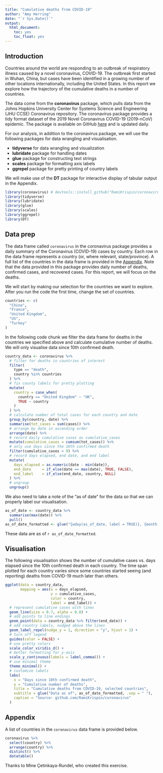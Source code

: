 ```yaml
---
title: "Cumulative deaths from COVID-19"
author: "Amy Herring"
date: "`r Sys.Date()`"
output: 
  html_document: 
    toc: yes
    toc_float: yes
---
```


## Introduction

Countries around the world are responding to an outbreak of respiratory illness caused by a novel coronavirus, COVID-19. The outbreak first started in Wuhan, China, but cases have been identified in a growing number of other locations internationally, including the United States. In this report we explore how the trajectory of the cumulative deaths in a number of countries.

The data come from the **coronavirus** package, which pulls data from the Johns Hopkins University Center for Systems Science and Engineering (JHU CCSE) Coronavirus repository. The coronavirus package provides a tidy format dataset of the 2019 Novel Coronavirus COVID-19 (2019-nCoV) epidemic. The package is available on GitHub [here](https://github.com/RamiKrispin/coronavirus) and is updated daily.

For our analysis, in addition to the coronavirus package, we will use the following packages for data wrangling and visualisation.

- **tidyverse** for data wrangling and visualization
- **lubridate** package for handling dates
- **glue** package for constructing text strings
- **scales** package for formatting axis labels
- **ggrepel** package for pretty printing of country labels

We will make use of the **DT** package for interactive display of tabular output in the Appendix.

```r
library(coronavirus) # devtools::install_github("RamiKrispin/coronavirus")
library(tidyverse)
library(lubridate)
library(glue)
library(scales)
library(ggrepel)
library(DT)
```

## Data prep

The data frame called `coronavirus` in the coronavirus package provides a daily summary of the Coronavirus (COVID-19) cases by country. Each row in the data frame represents a country (or, where relevant, state/province). A full list of the countries in the data frame is provided in the [Appendix]. Note that the data provided in this package provides daily number of deaths, confirmed cases, and recovered cases. For this report, we will focus on the deaths. 

We will start by making our selection for the countries we want to explore. After you run the code the first time, change the set of countries.

```r
countries <- c(
  "China",
  "France",
  "United Kingdom",
  "US",
  "Turkey"
)
```

In the following code chunk we filter the data frame for deaths in the countries we specified above and calculate cumulative number of deaths. We will only visualise data since 10th confirmed death. 

```r
country_data <- coronavirus %>%
  # filter for deaths in countries of interest
  filter(
    type == "death",
    country %in% countries
  ) %>%
  # fix county labels for pretty plotting
  mutate(
    country = case_when(
      country == "United Kingdom" ~ "UK",
      TRUE ~ country
    )
  ) %>%
  # calculate number of total cases for each country and date
  group_by(country, date) %>%
  summarise(tot_cases = sum(cases)) %>%
  # arrange by date in ascending order
  arrange(date) %>%
  # record daily cumulative cases as cumulative_cases
  mutate(cumulative_cases = cumsum(tot_cases)) %>%
  # only use days since the 10th confirmed death
  filter(cumulative_cases > 9) %>%
  # record days elapsed, end date, and end label
  mutate(
    days_elapsed = as.numeric(date - min(date)),
    end_date     = if_else(date == max(date), TRUE, FALSE),
    end_label    = if_else(end_date, country, NULL)
  ) %>%
  # ungroup
  ungroup()
```

We also need to take a note of the "as of date" for the data so that we can properly label our visualisation.

```r
as_of_date <- country_data %>% 
  summarise(max(date)) %>% 
  pull()
as_of_date_formatted <- glue("{wday(as_of_date, label = TRUE)}, {month(as_of_date, label = TRUE)} {day(as_of_date)}, {year(as_of_date)}")
```

These data are as of `r as_of_date_formatted`.

## Visualisation

The following visualisation shows the number of cumulative cases vs. days elapsed since the 10th confirmed death in each country. The time span plotted for each country varies since some countries started seeing (and reporting) deaths from COVID-19 much later than others.

```r
ggplot(data = country_data,
       mapping = aes(x = days_elapsed, 
                     y = cumulative_cases, 
                     color = country, 
                     label = end_label)) +
  # represent cumulative cases with lines
  geom_line(size = 0.7, alpha = 0.8) +
  # add points to line endings
  geom_point(data = country_data %>% filter(end_date)) +
  # add country labels, nudged above the lines
  geom_label_repel(nudge_y = 1, direction = "y", hjust = 1) + 
  # turn off legend
  guides(color = FALSE) +
  # use pretty colors
  scale_color_viridis_d() +
  # better formatting for y-axis
  scale_y_continuous(labels = label_comma()) +
  # use minimal theme
  theme_minimal() +
  # customize labels
  labs(
    x = "Days since 10th confirmed death",
    y = "Cumulative number of deaths",
    title = "Cumulative deaths from COVID-19, selected countries",
    subtitle = glue("Data as of", as_of_date_formatted, .sep = " "),
    caption = "Source: github.com/RamiKrispin/coronavirus"
  )
```

## Appendix

A list of countries in the `coronavirus` data frame is provided below.

```r
coronavirus %>%
  select(country) %>%
  arrange(country) %>%
  distinct() %>%
  datatable()
```

Thanks to Mine Çetinkaya-Rundel, who created this exercise.